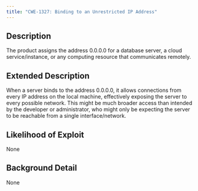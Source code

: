 ```yaml
---
title: "CWE-1327: Binding to an Unrestricted IP Address"
---
```


## Description
The product assigns the address 0.0.0.0 for a database server, a cloud service/instance, or any computing resource that communicates remotely.

## Extended Description

When a server binds to the address 0.0.0.0, it allows connections from every IP address on the local machine, effectively exposing the server to every possible network. This might be much broader access than intended by the developer or administrator, who might only be expecting the server to be reachable from a single interface/network.


## Likelihood of Exploit
None

## Background Detail
None
        